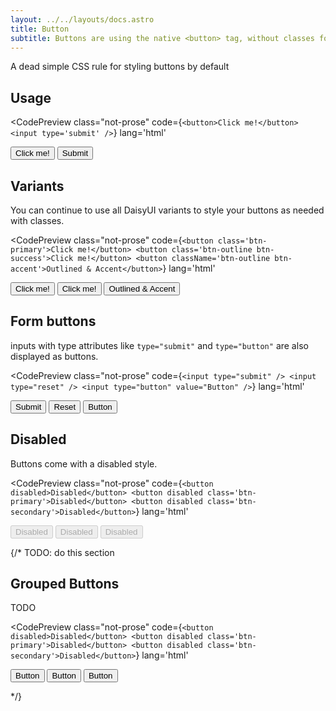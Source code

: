```yaml
---
layout: ../../layouts/docs.astro
title: Button
subtitle: Buttons are using the native <button> tag, without classes for the default style.
---
```



A dead simple CSS rule for styling buttons by default

## Usage

<CodePreview 
  class="not-prose"
  code={`
<button>Click me!</button>
<input type='submit' />
  `}
  lang='html'
>
  <div class='space-x-4'>
    <button>Click me!</button>
    <input type='submit' />
  </div>
</CodePreview>

## Variants

You can continue to use all DaisyUI variants to style your buttons as needed with classes.

<CodePreview 
  class="not-prose"
  code={`
<button class='btn-primary'>Click me!</button>
<button class='btn-outline btn-success'>Click me!</button>
<button className='btn-outline btn-accent'>Outlined & Accent</button>
  `}
  lang='html'
>
  <div class='space-x-4'>
    <button className='btn-accent'>Click me!</button>
    <button className='btn-outline'>Click me!</button>
    <button className='btn-outline btn-accent'>Outlined & Accent</button>
  </div>
</CodePreview>

## Form buttons

inputs with type attributes like `type="submit"` and `type="button"` are also displayed as buttons.

<CodePreview 
  class="not-prose"
  code={`
<input type="submit" />
<input type="reset" />
<input type="button" value="Button" />
  `}
  lang='html'
>
  <div class='space-x-4'>
    <input type="submit" />
    <input type="reset" />
    <input type="button" value="Button" />
  </div>
</CodePreview>

## Disabled

Buttons come with a disabled style.



<CodePreview 
  class="not-prose"
  code={`
<button disabled>Disabled</button>
<button disabled class='btn-primary'>Disabled</button>
<button disabled class='btn-secondary'>Disabled</button>
  `}
  lang='html'
>
  <div class='space-x-4'>
    <button disabled>Disabled</button>
    <button disabled className='btn-primary'>Disabled</button>
    <button disabled className='btn-secondary'>Disabled</button>
  </div>
</CodePreview>

{/* 
TODO: do this section
## Grouped Buttons

TODO

<CodePreview 
  class="not-prose"
  code={`
<button disabled>Disabled</button>
<button disabled class='btn-primary'>Disabled</button>
<button disabled class='btn-secondary'>Disabled</button>
  `}
  lang='html'
>
  <div class='space-x-4' role="group">
    <button>Button</button>
    <button>Button</button>
    <button>Button</button>
  </div>
</CodePreview>

 */}


